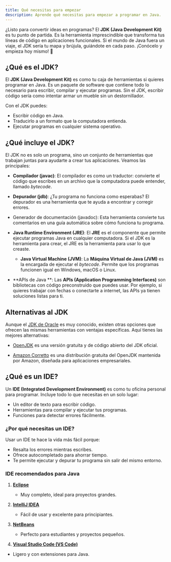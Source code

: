 ```yaml
---
title: Qué necesitas para empezar
description: Aprende qué necesitas para empezar a programar en Java.
---
```


¿Listo para convertir ideas en programas? El **JDK (Java Development Kit)** es tu punto de partida. Es la herramienta imprescindible que transforma tus líneas de código en aplicaciones funcionales. Si el mundo de Java fuera un viaje, el JDK sería tu mapa y brújula, guiándote en cada paso. ¡Conócelo y empieza hoy mismo! 🚀

## ¿Qué es el JDK?

El **JDK (Java Development Kit)** es como tu caja de herramientas si quieres programar en Java. Es un paquete de software que contiene todo lo necesario para escribir, compilar y ejecutar programas. Sin el JDK, escribir código sería como intentar armar un mueble sin un destornillador.  

Con el JDK puedes:  
- Escribir código en Java.  
- Traducirlo a un formato que la computadora entienda.  
- Ejecutar programas en cualquier sistema operativo.  

## ¿Qué incluye el JDK?  

El JDK no es solo un programa, sino un conjunto de herramientas que trabajan juntas para ayudarte a crear tus aplicaciones. Veamos las principales:  

- **Compilador (javac)**:
El compilador es como un traductor: convierte el código que escribes en un archivo que la computadora puede entender, llamado *bytecode*.

- **Depurador (jdb)**: ¿Tu programa no funciona como esperabas? El depurador es una herramienta que te ayuda a encontrar y corregir errores. 

- Generador de documentación (javadoc): Esta herramienta convierte tus comentarios en una guía automática sobre cómo funciona tu programa. 

- **Java Runtime Environment (JRE)**: El **JRE** es el componente que permite ejecutar programas Java en cualquier computadora. Si el JDK es la herramienta para crear, el JRE es la herramienta para usar lo que creaste.

   - **Java Virtual Machine (JVM)**: La **Máquina Virtual de Java (JVM)** es la encargada de ejecutar el *bytecode*. Permite que los programas funcionen igual en Windows, macOS o Linux.  

- **APIs de Java **: Las **APIs (Application Programming Interfaces)** son bibliotecas con código preconstruido que puedes usar. Por ejemplo, si quieres trabajar con fechas o conectarte a internet, las APIs ya tienen soluciones listas para ti.  

## Alternativas al JDK  

Aunque el <a href="https://www.oracle.com/java/technologies/downloads/" target="_blank">JDK de Oracle</a>
 es muy conocido, existen otras opciones que ofrecen las mismas herramientas con ventajas específicas. Aquí tienes las mejores alternativas:  
  
- <a href="https://adoptium.net/es/" target="_blank">OpenJDK</a> es una versión gratuita y de código abierto del JDK oficial.

- <a href="https://aws.amazon.com/es/corretto/" target="_blank">Amazon Corretto</a> es una distribución gratuita del OpenJDK mantenida por Amazon, diseñada para aplicaciones empresariales.



## ¿Qué es un IDE?  

Un **IDE (Integrated Development Environment)** es como tu oficina personal para programar. Incluye todo lo que necesitas en un solo lugar:  
- Un editor de texto para escribir código.  
- Herramientas para compilar y ejecutar tus programas.  
- Funciones para detectar errores fácilmente.  

### ¿Por qué necesitas un IDE?  
Usar un IDE te hace la vida más fácil porque:  
- Resalta los errores mientras escribes.  
- Ofrece autocompletado para ahorrar tiempo.  
- Te permite ejecutar y depurar tu programa sin salir del mismo entorno.  

### IDE recomendados para Java  
1. **<a href="https://www.eclipse.org/" target="_blank">Eclipse</a>**  
   - Muy completo, ideal para proyectos grandes.

2. **<a href="https://www.jetbrains.com/idea/" target="_blank">IntelliJ IDEA</a>** 
   - Fácil de usar y excelente para principiantes.

3. **<a href="https://netbeans.apache.org/" target="_blank">NetBeans</a>** 
   - Perfecto para estudiantes y proyectos pequeños. 

4.  **<a href="https://code.visualstudio.com/" target="_blank">Visual Studio Code (VS Code)</a>**  
   - Ligero y con extensiones para Java. 

